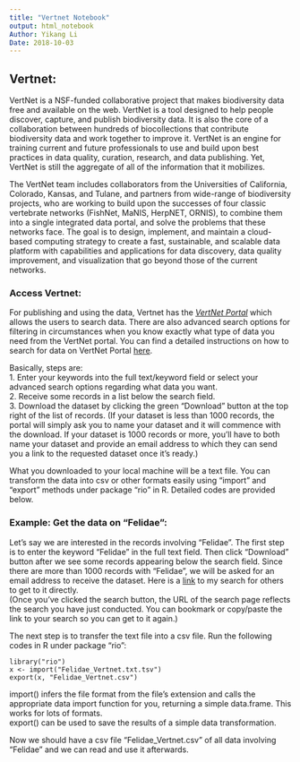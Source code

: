 ```yaml
---
title: "Vertnet Notebook"
output: html_notebook
Author: Yikang Li
Date: 2018-10-03
---
```


## Vertnet:   

VertNet is a NSF-funded collaborative project that makes biodiversity data free and available on the web. VertNet is a tool designed to help people discover, capture, and publish biodiversity data. It is also the core of a collaboration between hundreds of biocollections that contribute biodiversity data and work together to improve it. VertNet is an engine for training current and future professionals to use and build upon best practices in data quality, curation, research, and data publishing. Yet, VertNet is still the aggregate of all of the information that it mobilizes.    

The VertNet team includes collaborators from the Universities of California, Colorado, Kansas, and Tulane, and partners from wide-range of biodiversity projects, who are working to build upon the successes of four classic vertebrate networks (FishNet, MaNIS, HerpNET, ORNIS), to combine them into a single integrated data portal, and solve the problems that these networks face. The goal is to design, implement, and maintain a cloud-based computing strategy to create a fast, sustainable, and scalable data platform with capabilities and applications for data discovery, data quality improvement, and visualization that go beyond those of the current networks.   

### Access Vertnet:  

For publishing and using the data, Vertnet has the [*VertNet Portal*](http://portal.vertnet.org/search) which allows the users to search data. There are also advanced search options for filtering in circumstances when you know exactly what type of data you need from the VertNet portal. You can find a detailed instructions on how to search for data on VertNet Portal [here](http://vertnet.org/resources/advancedsearchoptionsguide.html).  

Basically, steps are:   
1. Enter your keywords into the full text/keyword field or select your advanced search options regarding what data you want.  
2. Receive some records in a list below the search field.  
3. Download the dataset by clicking the green "Download" button at the top right of the list of records. (If your dataset is less than 1000 records, the portal will simply ask you to name your dataset and it will commence with the download. If your dataset is 1000 records or more, you'll have to both name your dataset and provide an email address to which they can send you a link to the requested dataset once it's ready.)   

What you downloaded to your local machine will be a text file. You can transform the data into csv or other formats easily using "import" and "export" methods under package "rio" in R. Detailed codes are provided below.

### Example: Get the data on "Felidae":
Let's say we are interested in the records involving "Felidae". The first step is to enter the keyword "Felidae" in the full text field. Then click "Download" button after we see some records appearing below the search field. Since there are more than 1000 records with "Felidae", we will be asked for an email address to receive the dataset. Here is a [link](http://portal.vertnet.org/search?q=FelidaeFamily) to my search for others to get to it directly.  
(Once you've clicked the search button, the URL of the search page reflects the search you have just conducted. You can bookmark or copy/paste the link to your search so you can get to it again.)

The next step is to transfer the text file into a csv file. Run the following codes in R under package "rio":
```{}
library("rio")
x <- import("Felidae_Vertnet.txt.tsv")
export(x, "Felidae_Vertnet.csv")
```
import() infers the file format from the file's extension and calls the appropriate data import function for you, returning a simple data.frame. This works for lots of formats.   
export() can be used to save the results of a simple data transformation.  

Now we should have a csv file "Felidae_Vertnet.csv" of all data involving "Felidae" and we can read and use it afterwards.  





